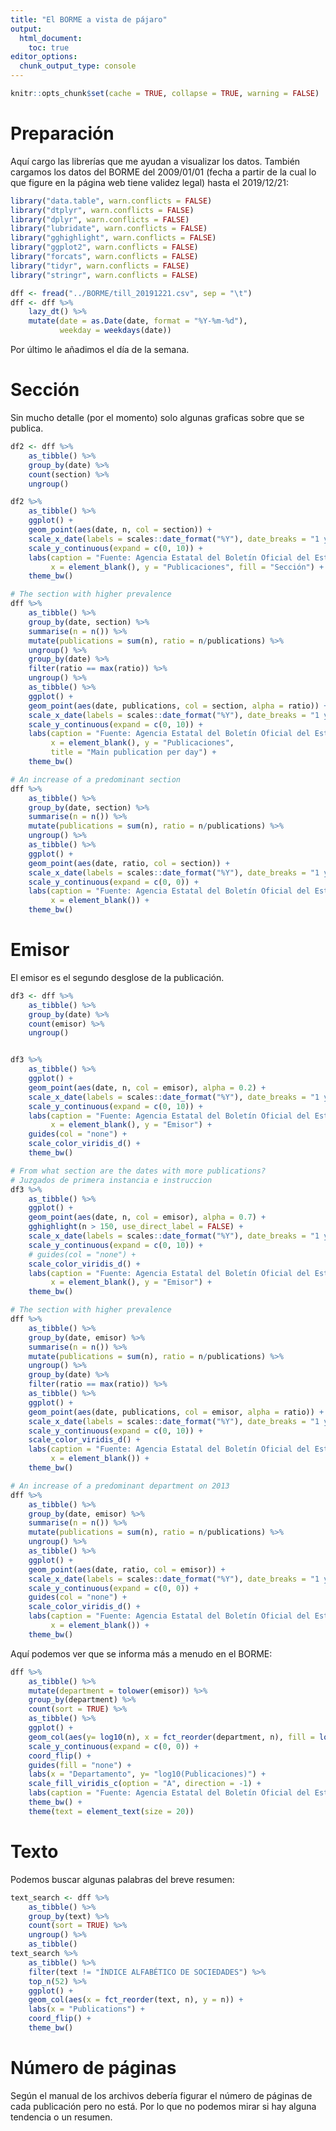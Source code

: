 ```yaml
---
title: "El BORME a vista de pájaro"
output:
  html_document:
    toc: true
editor_options: 
  chunk_output_type: console
---
```


```r
knitr::opts_chunk$set(cache = TRUE, collapse = TRUE, warning = FALSE)
```

# Preparación

Aquí cargo las librerías que me ayudan a visualizar los datos. 
También cargamos los datos del BORME del 2009/01/01 (fecha a partir de la cual lo que figure en la página web tiene validez legal) hasta el 2019/12/21:

```r
library("data.table", warn.conflicts = FALSE)
library("dtplyr", warn.conflicts = FALSE)
library("dplyr", warn.conflicts = FALSE)
library("lubridate", warn.conflicts = FALSE)
library("gghighlight", warn.conflicts = FALSE)
library("ggplot2", warn.conflicts = FALSE)
library("forcats", warn.conflicts = FALSE)
library("tidyr", warn.conflicts = FALSE)
library("stringr", warn.conflicts = FALSE)

dff <- fread("../BORME/till_20191221.csv", sep = "\t")
dff <- dff %>% 
    lazy_dt() %>% 
    mutate(date = as.Date(date, format = "%Y-%m-%d"),
           weekday = weekdays(date))
```

Por último le añadimos el día de la semana.

# Sección

Sin mucho detalle (por el momento) solo algunas graficas sobre que se publica.

```r
df2 <- dff %>% 
    as_tibble() %>% 
    group_by(date) %>% 
    count(section) %>% 
    ungroup()

df2 %>%
    as_tibble() %>% 
    ggplot() +
    geom_point(aes(date, n, col = section)) +
    scale_x_date(labels = scales::date_format("%Y"), date_breaks = "1 year") +
    scale_y_continuous(expand = c(0, 10)) +
    labs(caption = "Fuente: Agencia Estatal del Boletín Oficial del Estado",
         x = element_blank(), y = "Publicaciones", fill = "Sección") +
    theme_bw()

# The section with higher prevalence
dff %>% 
    as_tibble() %>% 
    group_by(date, section) %>% 
    summarise(n = n()) %>% 
    mutate(publications = sum(n), ratio = n/publications) %>% 
    ungroup() %>% 
    group_by(date) %>% 
    filter(ratio == max(ratio)) %>% 
    ungroup() %>% 
    as_tibble() %>% 
    ggplot() +
    geom_point(aes(date, publications, col = section, alpha = ratio)) +
    scale_x_date(labels = scales::date_format("%Y"), date_breaks = "1 year") +
    scale_y_continuous(expand = c(0, 10)) +
    labs(caption = "Fuente: Agencia Estatal del Boletín Oficial del Estado",
         x = element_blank(), y = "Publicaciones", 
         title = "Main publication per day") +
    theme_bw()

# An increase of a predominant section
dff %>% 
    as_tibble() %>% 
    group_by(date, section) %>% 
    summarise(n = n()) %>% 
    mutate(publications = sum(n), ratio = n/publications) %>% 
    ungroup() %>% 
    as_tibble() %>% 
    ggplot() +
    geom_point(aes(date, ratio, col = section)) +
    scale_x_date(labels = scales::date_format("%Y"), date_breaks = "1 year") +
    scale_y_continuous(expand = c(0, 0)) +
    labs(caption = "Fuente: Agencia Estatal del Boletín Oficial del Estado",
         x = element_blank()) +
    theme_bw()
```
 

# Emisor

El emisor es el segundo desglose de la publicación. 

```r
df3 <- dff %>% 
    as_tibble() %>% 
    group_by(date) %>% 
    count(emisor) %>% 
    ungroup()


df3 %>%
    as_tibble() %>% 
    ggplot() +
    geom_point(aes(date, n, col = emisor), alpha = 0.2) +
    scale_x_date(labels = scales::date_format("%Y"), date_breaks = "1 year") +
    scale_y_continuous(expand = c(0, 10)) +
    labs(caption = "Fuente: Agencia Estatal del Boletín Oficial del Estado",
         x = element_blank(), y = "Emisor") +
    guides(col = "none") +
    scale_color_viridis_d() +
    theme_bw()

# From what section are the dates with more publications?
# Juzgados de primera instancia e instruccion
df3 %>%
    as_tibble() %>% 
    ggplot() +
    geom_point(aes(date, n, col = emisor), alpha = 0.7) +
    gghighlight(n > 150, use_direct_label = FALSE) +
    scale_x_date(labels = scales::date_format("%Y"), date_breaks = "1 year") +
    scale_y_continuous(expand = c(0, 10)) +
    # guides(col = "none") +
    scale_color_viridis_d() +
    labs(caption = "Fuente: Agencia Estatal del Boletín Oficial del Estado",
         x = element_blank(), y = "Emisor") +
    theme_bw()

# The section with higher prevalence
dff %>% 
    as_tibble() %>% 
    group_by(date, emisor) %>% 
    summarise(n = n()) %>% 
    mutate(publications = sum(n), ratio = n/publications) %>% 
    ungroup() %>% 
    group_by(date) %>% 
    filter(ratio == max(ratio)) %>% 
    as_tibble() %>% 
    ggplot() +
    geom_point(aes(date, publications, col = emisor, alpha = ratio)) +
    scale_x_date(labels = scales::date_format("%Y"), date_breaks = "1 year") +
    scale_y_continuous(expand = c(0, 10)) +
    scale_color_viridis_d() +
    labs(caption = "Fuente: Agencia Estatal del Boletín Oficial del Estado",
         x = element_blank()) +
    theme_bw()

# An increase of a predominant department on 2013
dff %>% 
    as_tibble() %>% 
    group_by(date, emisor) %>% 
    summarise(n = n()) %>% 
    mutate(publications = sum(n), ratio = n/publications) %>% 
    ungroup() %>% 
    as_tibble() %>% 
    ggplot() +
    geom_point(aes(date, ratio, col = emisor)) +
    scale_x_date(labels = scales::date_format("%Y"), date_breaks = "1 year") +
    scale_y_continuous(expand = c(0, 0)) +
    guides(col = "none") +
    scale_color_viridis_d() +
    labs(caption = "Fuente: Agencia Estatal del Boletín Oficial del Estado",
         x = element_blank()) +
    theme_bw()
```
 
Aquí podemos ver que se informa más a menudo en el BORME:
 
```r
dff %>% 
    as_tibble() %>% 
    mutate(department = tolower(emisor)) %>% 
    group_by(department) %>% 
    count(sort = TRUE) %>% 
    as_tibble() %>% 
    ggplot() +
    geom_col(aes(y= log10(n), x = fct_reorder(department, n), fill = log10(n))) +
    scale_y_continuous(expand = c(0, 0)) +
    coord_flip() +
    guides(fill = "none") +
    labs(x = "Departamento", y= "log10(Publicaciones)") +
    scale_fill_viridis_c(option = "A", direction = -1) +
    labs(caption = "Fuente: Agencia Estatal del Boletín Oficial del Estado") +
    theme_bw() +
    theme(text = element_text(size = 20))
```

# Texto

Podemos buscar algunas palabras del breve resumen:

```r
text_search <- dff %>% 
    as_tibble() %>% 
    group_by(text) %>% 
    count(sort = TRUE) %>% 
    ungroup() %>% 
    as_tibble()
text_search %>%
    as_tibble() %>% 
    filter(text != "ÍNDICE ALFABÉTICO DE SOCIEDADES") %>% 
    top_n(52) %>% 
    ggplot() +
    geom_col(aes(x = fct_reorder(text, n), y = n)) +
    labs(x = "Publications") +
    coord_flip() +
    theme_bw()
```


# Número de páginas

Según el manual de los archivos debería figurar el número de páginas de cada publicación pero no está. Por lo que no podemos mirar si hay alguna tendencia o un resumen. 
